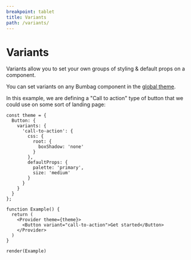 ```yaml
---
breakpoint: tablet
title: Variants
path: /variants/
---
```


# Variants

Variants allow you to set your own groups of styling & default props on a component.

You can set variants on any Bumbag component in the [global theme](#theming).

In this example, we are defining a "Call to action" type of button that we could use on some sort of landing page:

```function-live noInline
const theme = {
  Button: {
    variants: {
      'call-to-action': {
        css: {
          root: {
            boxShadow: 'none'
          }
        },
        defaultProps: {
          palette: 'primary',
          size: 'medium'
        }
      }
    }
  }
};

function Example() {
  return (
    <Provider theme={theme}>
      <Button variant="call-to-action">Get started</Button>
    </Provider>
  )
}

render(Example)
```
